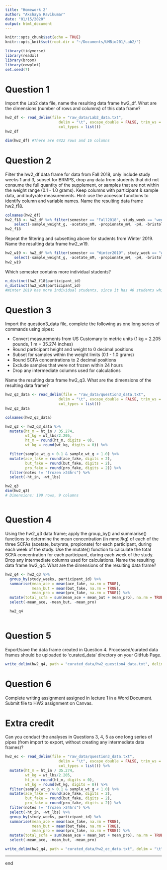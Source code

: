 ```yaml
---
title: "Homework 2"
author: "Akshaya Ravikumar"
date: "01/15/2020"
output: html_document
---
```


```r
knitr::opts_chunk$set(echo = TRUE)
knitr::opts_knit$set(root.dir = "~/Documents/UMBio201/Lab2/")
```

```r
library(tidyverse)
library(readxl)
library(broom)
library(cowplot)
set.seed(7)
```

# Question 1
Import the Lab2 data file, name the resulting data frame hw2_df. What are the dimensions (number of rows and columns) of this data frame?
```r
hw2_df <- read_delim(file = "raw_data/Lab2_data.txt", 
                        delim = "\t", escape_double = FALSE, trim_ws = TRUE, na=c("NA"),
                        col_types = list())
hw2_df

dim(hw2_df) #There are 4422 rows and 16 columns
```


# Question 2
Filter the hw2_df data frame for data from Fall 2018, only include study weeks 1 and 3, subset for BRMPS, drop any data from students that did not consume the full quantity of the supplement, or samples that are not within the weight range (0.1 - 1.0 grams). Keep columns with participant & sample data, and butyrate measurements. Hint: use the accessor functions to identify column and variable names. Name the resulting data frame hw2_f18. 
```r
colnames(hw2_df)
hw2_f18 <- hw2_df %>% filter(semester == "Fall2018", study_week == "week1" | study_week == "week3", supplement_consumed == "BRMPS", sample_weight_g < 1.0 & sample_weight_g > 0.1, quantity_compliant == "yes") %>%
    select(-sample_weight_g, -acetate_mM, -propionate_mM, -pH, -bristol_score)
hw2_f18

```

Repeat the filtering and subsetting above for students from Winter 2019. Name the resulting data frame hw2_w19. 
```r
hw2_w19 <- hw2_df %>% filter(semester == "Winter2019", study_week == "week1" | study_week == "week3", supplement_consumed == "BRMPS", sample_weight_g < 1.0 & sample_weight_g > 0.1, quantity_compliant == "yes") %>%
    select(-sample_weight_g, -acetate_mM, -propionate_mM, -pH, -bristol_score)
hw2_w19

```

Which semester contains more individual students?
```r
n_distinct(hw2_f18$participant_id)
n_distinct(hw2_w19$participant_id)
#Winter 2019 has more individual students, since it has 40 students while Fall 2019 only has 26.  

```


# Question 3
Import the question3_data file, complete the following as one long series of commands using pipes: 

* Convert measurements from US Customary to metric units (1 kg = 2.205 pounds, 1 m = 35.274 inches)
* Round participant height and weight to 0 decimal positions
* Subset for samples within the weight limits (0.1 - 1.0 grams)
* Round SCFA concentrations to 2 decimal positions
* Exclude samples that were not frozen within 24 hours
* Drop any intermediate columns used for calculations 

Name the resulting data frame hw2_q3. What are the dimensions of the resulting data frame? 
```r
hw2_q3_data <- read_delim(file = "raw_data/question3_data.txt", 
                        delim = "\t", escape_double = FALSE, trim_ws = TRUE, na=c("NA"),
                        col_types = list())
hw2_q3_data

colnames(hw2_q3_data)

hw2_q3 <- hw2_q3_data %>% 
  mutate(ht_m = ht_in / 35.274, 
         wt_kg = wt_lbs/2.205,
         ht_m = round(ht_m, digits = 0),
         wt_kg = round(wt_kg, digits = 0)) %>% 

  filter(sample_wt_g > 0.1 & sample_wt_g < 1.0) %>% 
  mutate(ace_fake = round(ace_fake, digits = 2), 
         but_fake = round(but_fake, digits = 2),
         pro_fake = round(pro_fake, digits = 2)) %>% 
  filter(notes != "frozen >24hrs") %>% 
  select(-ht_in, -wt_lbs)

hw2_q3
dim(hw2_q3)
# Dimensions: 199 rows, 9 columns



```


# Question 4

Using the hw2_q3 data frame; apply the group_by() and summarise() functions to determine the mean concentration (in mmol/kg) of each of the three SCFAs (acetate, butyrate, propionate) for each participant, during each week of the study. Use the mutate() function to calculate the total SCFA concentration for each participant, during each week of the study. Drop any intermediate columns used for calculations. Name the resulting data frame hw2_q4. What are the dimensions of the resulting data frame?
```r
hw2_q4 <- hw2_q3 %>%
  group_by(study_weeks, participant_id) %>%
  summarise(mean_ace = mean(ace_fake, na.rm = TRUE), 
            mean_but = mean(but_fake, na.rm = TRUE), 
            mean_pro = mean(pro_fake, na.rm = TRUE)) %>%
  mutate(total_scfa = sum(mean_ace + mean_but + mean_pro), na.rm = TRUE) %>%
  select(-mean_ace, -mean_but, -mean_pro) 

  hw2_q4
  
```


# Question 5

Export/save the data frame created in Question 4. Processed/curated data frames should be uploaded to 'curated_data' directory on your GitHub Page.
```r
write_delim(hw2_q4, path = "curated_data/hw2_question4_data.txt", delim = "\t")

```

# Question 6
Complete writing assignment assigned in lecture 1 in a Word Document. Submit file to HW2 assignment on Canvas. 


# Extra credit

Can you conduct the analyses in Questions 3, 4, 5 as one long series of pipes (from import to export, without creating any intermediate data frames)?
```r
hw2_ec <- read_delim(file = "raw_data/question3_data.txt", 
                        delim = "\t", escape_double = FALSE, trim_ws = TRUE, na=c("NA"),
                        col_types = list()) %>% 
  mutate(ht_m = ht_in / 35.274, 
         wt_kg = wt_lbs/2.205,
         ht_m = round(ht_m, digits = 0),
         wt_kg = round(wt_kg, digits = 0)) %>% 
  filter(sample_wt_g > 0.1 & sample_wt_g < 1.0) %>% 
  mutate(ace_fake = round(ace_fake, digits = 2), 
         but_fake = round(but_fake, digits = 2),
         pro_fake = round(pro_fake, digits = 2)) %>% 
  filter(notes != "frozen >24hrs") %>% 
  select(-ht_in, -wt_lbs) %>%
  group_by(study_weeks, participant_id) %>%
  summarise(mean_ace = mean(ace_fake, na.rm = TRUE), 
            mean_but = mean(but_fake, na.rm = TRUE), 
            mean_pro = mean(pro_fake, na.rm = TRUE)) %>%
  mutate(total_scfa = sum(mean_ace + mean_but + mean_pro), na.rm = TRUE) %>%
  select(-mean_ace, -mean_but, -mean_pro) 

write_delim(hw2_q4, path = "curated_data/hw2_ec_data.txt", delim = "\t")


```

-----
end